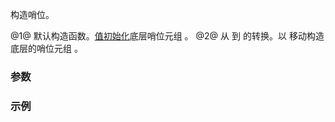 {{cpp/ranges/zip_view/sentinel/title|''sentinel''}}
{{cpp/ranges/zip_view/navbar}}
{{dcl begin}}
{{dcl|num=1|since=c++23|1=
/*sentinel*/() = default;
}}
{{dcl|num=2|since=c++23|1=
constexpr /*sentinel*/( /*sentinel*/&lt;!Const&gt; i )
    requires Const &amp;&amp;
        (std::convertible_to&lt;
            ranges::sentinel_t&lt;Views&gt;,
            ranges::sentinel_t&lt;/*maybe-const*/&lt;Const, Views&gt;&gt;&gt; &amp;&amp; ...);
}}
{{dcl end}}

构造哨位。

@1@ 默认构造函数。[[cpp/language/value_initialization|值初始化]]底层哨位元组 {{tti|end_}}。
@2@ 从 {{c|/*sentinel*/&lt;false&gt;}} 到 {{c|/*sentinel*/&lt;true&gt;}} 的转换。以 {{c|std::move(i.end_)}} 移动构造底层的哨位元组 {{tti|end_}}。

===参数===
{{par begin}}
{{par|i|{{c|/*sentinel*/&lt;false&gt;}}}}
{{par end}}

===示例===
{{example
|code=
|output=
}}

{{langlinks|en|es|ja|ru}}